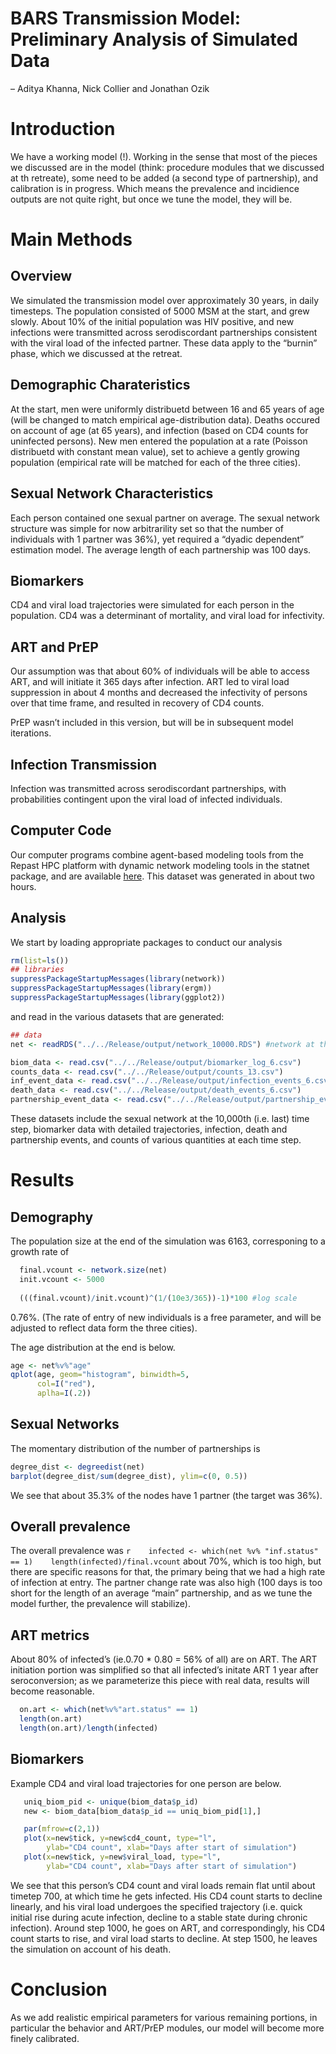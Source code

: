 BARS Transmission Model: Preliminary Analysis of Simulated Data  
========================================================
-- Aditya Khanna, Nick Collier and Jonathan Ozik

# Introduction
We have a working model (!). Working in the sense that most of the pieces we discussed are in the model (think: procedure modules that we discussed at th retreate), some need to be added (a second type of partnership), and calibration is in progress. Which means the prevalence and incidience outputs are not quite right, but once we tune the model, they will be. 

# Main Methods
## Overview
We simulated the transmission model over approximately 30 years, in daily timesteps. The population consisted of 5000 MSM at the start,  and grew slowly. About 10% of the initial population was HIV positive, and new infections were transmitted across serodiscordant partnerships consistent with the viral load of the infected partner. These data apply to the "burnin" phase, which we discussed at the retreat.

## Demographic Charateristics 
At the start, men were uniformly distribuetd between 16 and 65 years of age (will be changed to match empirical age-distribution data). Deaths occured on account of age (at 65 years), and infection (based on CD4 counts for uninfected persons). New men entered the population at a rate (Poisson distribuetd with constant mean value), set to achieve a gently growing population (empirical rate will be matched for each of the three cities).

## Sexual Network Characteristics
Each person contained one sexual partner on average. The sexual network structure was simple for now arbitrarility set so that the number of individuals with 1 partner was 36%), yet required a "dyadic dependent" estimation model. The average length of each partnership was 100 days.

## Biomarkers
CD4 and viral load trajectories were simulated for each person in the population. CD4 was a determinant of mortality, and viral load for infectivity. 

## ART and PrEP
Our assumption was that about 60% of individuals will be able to access ART, and will initiate it 365 days after infection. ART led to viral load suppression in about 4 months and decreased the infectivity of persons over that time frame, and resulted in recovery of CD4 counts.

PrEP wasn't included in this version, but will be in subsequent model iterations.  

## Infection Transmission
Infection was transmitted across serodiscordant partnerships, with probabilities contingent upon the viral load of infected individuals.

## Computer Code
Our computer programs combine agent-based modeling tools from the Repast HPC platform with dynamic network modeling tools in the statnet package, and are available [here](https://github.com/khanna7/BARS). This dataset was generated in about two hours. 

## Analysis
We start by loading appropriate packages to conduct our analysis

```r
rm(list=ls())
## libraries
suppressPackageStartupMessages(library(network))
suppressPackageStartupMessages(library(ergm))
suppressPackageStartupMessages(library(ggplot2))
```
and read in the various datasets that are generated:

```r
## data
net <- readRDS("../../Release/output/network_10000.RDS") #network at the end

biom_data <- read.csv("../../Release/output/biomarker_log_6.csv")
counts_data <- read.csv("../../Release/output/counts_13.csv")
inf_event_data <- read.csv("../../Release/output/infection_events_6.csv")
death_data <- read.csv("../../Release/output/death_events_6.csv")
partnership_event_data <- read.csv("../../Release/output/partnership_events_6.csv")
```
These datasets include the sexual network at the 10,000th (i.e. last) time step, biomarker data with detailed trajectories, infection, death and partnership events, and counts of various quantities at each time step.

# Results

## Demography
The population size at the end of the simulation was 6163, corresponing to a growth rate of 

```r
  final.vcount <- network.size(net)
  init.vcount <- 5000
  
  (((final.vcount)/init.vcount)^(1/(10e3/365))-1)*100 #log scale
```
0.76%. (The rate of entry of new individuals is a free parameter, and will be adjusted to reflect data form the three cities). 

The age distribution at the end is below.

```r
age <- net%v%"age"
qplot(age, geom="histogram", binwidth=5, 
      col=I("red"), 
      aplha=I(.2))
```

## Sexual Networks
The momentary distribution of the number of partnerships is

```r
degree_dist <- degreedist(net)
barplot(degree_dist/sum(degree_dist), ylim=c(0, 0.5))
```

We see that about 35.3% of the nodes have 1 partner (the target was 36%).

## Overall prevalence
   The overall prevalence was 
   ```r
   infected <- which(net %v% "inf.status" == 1)
   length(infected)/final.vcount
   ```
   about 70%, which is too high, but there are specific reasons for    that, the primary being that we had a high rate of infection at entry. The partner change rate was also high (100 days is too short for the length of an average "main" partnership, and as we tune the model further, the prevalence will stabilize).
   
## ART metrics

About 80% of infected's (ie.0.70 * 0.80 = 56% of all) are on ART. The ART initiation portion was simplified so that all infected's initate ART 1 year after seroconversion; as we parameterize this piece with real data, results will become reasonable.

```r
  on.art <- which(net%v%"art.status" == 1)
  length(on.art)
  length(on.art)/length(infected)
```
## Biomarkers

Example CD4 and viral load trajectories for one person are below.

```r
   uniq_biom_pid <- unique(biom_data$p_id)
   new <- biom_data[biom_data$p_id == uniq_biom_pid[1],]

   par(mfrow=c(2,1))
   plot(x=new$tick, y=new$cd4_count, type="l", 
        ylab="CD4 count", xlab="Days after start of simulation")
   plot(x=new$tick, y=new$viral_load, type="l",
        ylab="CD4 count", xlab="Days after start of simulation")
```

We see that this person's CD4 count and viral loads remain flat until about timetep 700, at which time he gets infected. His CD4 count starts to decline linearly, and his viral load undergoes the specified trajectory (i.e. quick initial rise during acute infection, decline to a stable state during chronic infection). Around step 1000, he goes on ART, and correspondingly, his CD4 count starts to rise, and viral load starts to decline. At step 1500, he leaves the simulation on account of his death.

# Conclusion
As we add realistic empirical parameters for various remaining portions, in particular the behavior and ART/PrEP modules, our model will become more finely calibrated.